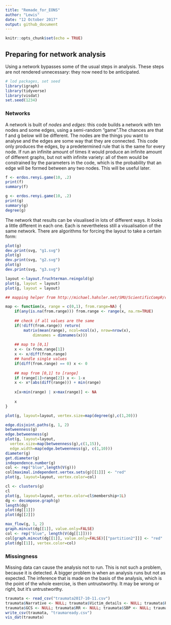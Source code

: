 ```yaml
---
title: "Remade_for_EONS"
author: "Lewis"
date: "12 October 2017"
output: github_document
---
```


```r
knitr::opts_chunk$set(echo = TRUE)
```

## Preparing for network analysis

Using a network bypasses some of the usual steps in analysis. These steps are not rendered unnecessary: they now need to be anticipated.
```r
# lod packages, set seed
library(igraph)
library(tidyverse)
library(visdat)
set.seed(1234)
```



### Networks

A network is built of *nodes* and *edges*: this code builds a network with ten nodes and some edges, using a semi-random "game".The chances are that f and g below will be different.  The nodes are the things you want to analyse and the edges are some way that they are connected.  This code only produces the edges, by a predetermined rule that is the same for every node.  If run an infinite amount of times it would produce an infinite amount of different graphs, but not with infinite variety: all of them would be constrained by the parameters in the code, which is the probability that an edge will be formed between any two nodes.  This will be useful later.


```r
f <- erdos.renyi.game(10, .2)
print(f)
summary(f)

g <- erdos.renyi.game(10, .2)
print(g)
summary(g)
degree(g)
```

The network that results can be visualised in lots of different ways.  It looks a little different in each one.  Each is nevertheless still a visualisation of the same network.  There are algorithms for forcing the layout to take a certain form: 

```r
plot(g)
dev.print(svg, "g1.svg")
plot(g)
dev.print(svg, "g2.svg")
plot(g)
dev.print(svg, "g3.svg")

layout <-layout.fruchterman.reingold(g)
plot(g, layout = layout)
plot(g, layout = layout)

## mapping helper from http://michael.hahsler.net/SMU/ScientificCompR/code/map.R

map <- function(x, range = c(0,1), from.range=NA) {
    if(any(is.na(from.range))) from.range <- range(x, na.rm=TRUE)
    
    ## check if all values are the same
    if(!diff(from.range)) return(
	    matrix(mean(range), ncol=ncol(x), nrow=nrow(x), 
		    dimnames = dimnames(x)))
    
    ## map to [0,1]
    x <- (x-from.range[1])
    x <- x/diff(from.range)
    ## handle single values
    if(diff(from.range) == 0) x <- 0 
    
    ## map from [0,1] to [range]
    if (range[1]>range[2]) x <- 1-x
    x <- x*(abs(diff(range))) + min(range)
    
    x[x<min(range) | x>max(range)] <- NA
    
    x
}

plot(g, layout=layout, vertex.size=map(degree(g),c(1,20)))

edge.disjoint.paths(g, 1, 2)
betweenness(g)
edge.betweenness(g)
plot(g, layout=layout,
  vertex.size=map(betweenness(g),c(1,15)),
  edge.width=map(edge.betweenness(g), c(1,10)))
diameter(g)
get.diameter(g)
independence.number(g)
col <- rep("blue",length(V(g)))
col[maximal.independent.vertex.sets(g)[[1]]] <- "red"
plot(g, layout=layout, vertex.color=col)

cl <- clusters(g)
cl
plot(g, layout=layout, vertex.color=cl$membership+1L)
dg <- decompose.graph(g)
length(dg)
plot(dg[[1]])
plot(dg[[2]])

max_flow(g, 1, 2)
graph.mincut(dg[[1]], value.only=FALSE)
col <- rep("blue", length(V(dg[[1]])))
col[graph.mincut(dg[[1]], value.only=FALSE)[["partition2"]]] <- "red"
plot(dg[[1]], vertex.color=col)
```

### Missingness

Missing data can cause the analysis not to run.  This is not such a problem, because it is detected.  A bigger problem is when an analysis runs but not as expected.  The inference that is made on the basis of the analysis, which is the point of the whole exercise, is then untrustworthy.  It may be wrong or right, but it's untrustworthy.

```r
traumata <- read_csv("traumata2017-10-11.csv")
traumata$Narrative <- NULL; traumata$Victim_details <- NULL; traumata$Pulse <- NULL;
traumata$GCS <- NULL; traumata$RR <- NULL; traumata$SBP <- NULL; traumata$SaO2 <- NULL
write_csv(traumata, "traumaready.csv")
vis_dat(traumata)
```